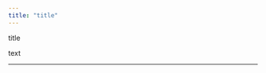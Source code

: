 ```yaml
---
title: "title"
---
```


<span id="episode-title" data-episode="00"> title </span>  

text

<audio></audio><hr>



